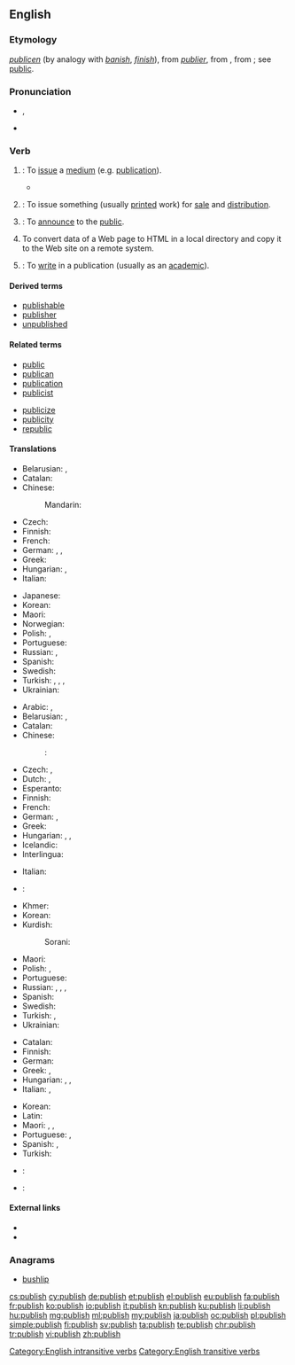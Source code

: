 ==English==
{{wikipedia}}

===Etymology===
{{etyl|enm|en}} ''[[publicen]]'' (by analogy with ''[[banish]]'', ''[[finish]]''), from {{etyl|fro|en}} ''[[publier]]'', from {{etyl|la|en}} {{term|publicare||to make public, show or tell to the people, make known, declare, also (and earlier) confiscate for public use|lang=la}}, from {{term|publicus||pertaining to the people, public}}; see [[public]].

===Pronunciation===
* {{enPR|pŭb'lĭsh}}, {{IPA|/ˈpʌblɪʃ/}}
* {{audio|En-us-publish.ogg|Audio (US)}}

===Verb===
{{en-verb|publish|es}}

# {{context|intransitive|lang=en}}: To [[issue]] a [[medium]] (e.g. [[publication]]).
#* {{quote-magazine|date=2013-08-16|author=[http://www.theguardian.com/profile/david-larousserie David Larousserie]
|volume=189|issue=10|page=35|magazine={{w|The Guardian Weekly}}
|title=[http://www.theguardian.com/science/2013/aug/13/laser-megajoule-france-power Super-lasers blaze knowledge frontier]
|passage=In an article '''published''' in 2008 [G&eacute;rard] Mourou proposed an alternative means of achieving atomic fusion. He now believes that fibre lasers could be used to transmute elements, as a way of disposing of highly radioactive waste from nuclear power stations.}}
# {{context|transitive|lang=en}}: To issue something (usually [[print]]ed work) for [[sale]] and [[distribution]].
# {{context|transitive|lang=en}}: To [[announce]] to the [[public]].
# {{context|Internet|intransitive|lang=en}} To convert data of a Web page to HTML in a local directory and copy it to the Web site on a remote system.
# {{context|intransitive|lang=en}}: To [[write]] in a publication (usually as an [[academic]]).

====Derived terms====
* [[publishable]]
* [[publisher]]
* [[unpublished]]

====Related terms====
{{rel-top}}
* [[public]]
* [[publican]]
* [[publication]]
* [[publicist]]
{{rel-mid}}
* [[publicize]]
* [[publicity]]
* [[republic]]
{{rel-bottom}}

====Translations====
{{trans-top|to issue a medium (e.g. publication)}}
* Belarusian: {{t|be|публікава́ць|impf|sc=Cyrl}}, {{t|be|апублікава́ць|pf|sc=Cyrl}}
* Catalan: {{t+|ca|publicar}}
* Chinese:
*: Mandarin: {{t+|cmn|出版|tr=chūbǎn|sc=Hani}}
* Czech: {{t+|cs|vydat}}
* Finnish: {{t+|fi|kustantaa}}
* French: {{t+|fr|publier}}
* German: {{t+|de|herausgeben}}, {{t+|de|publizieren}}, {{t+|de|veröffentlichen}}
* Greek: {{t+|el|εκδίδω|sc=Grek}}
* Hungarian: {{t+|hu|kiad}}, {{t+|hu|megjelentet}}
* Italian: {{t+|it|pubblicare}}
{{trans-mid}}
* Japanese: {{t+|ja|出版|tr=しゅっぱんする, shuppan suru|alt=出版する|sc=Jpan}}
* Korean: {{t+|ko|출판하다|tr=chulpan-hada|sc=Kore}}
* Maori: {{t|mi|whakaputa}}
* Norwegian: {{t|no|å publicere}}
* Polish: {{qualifier|a letter or article}} {{t+|pl|publikować|impf}}, {{t|pl|opublikować|pf}}
* Portuguese: {{t+|pt|publicar}}
* Russian: {{t+|ru|публикова́ть|impf|sc=Cyrl}}, {{t+|ru|опубликова́ть|pf|sc=Cyrl}}
* Spanish: {{t+|es|publicar}}
* Swedish: {{t|sv|att publicera}}
* Turkish: {{t+|tr|basmak}}, {{t+|tr|çıkarmak}}, {{t+|tr|yayımlamak}}, {{t+|tr|yayınlamak}}
* Ukrainian: {{t|uk|публікува́ти|impf|sc=Cyrl}}
{{trans-bottom}}

{{trans-top|to issue something (usually printed work) for sale and distribution}}
* Arabic: {{t|ar|نشر|tr=nášara}}, {{t|ar|أصدر|tr=ʼáṣdara}}
* Belarusian: {{t|be|выдаваць|impf|tr=vydavác'|sc=Cyrl}}, {{t|be|выдаць|pf|tr=vydác'|sc=Cyrl}}
* Catalan: {{t+|ca|publicar}}
* Chinese:
*: {{ttbc|cmn}}: {{t|cmn|出版|tr=chūbǎn|sc=Hani}}
* Czech: {{t+|cs|publikovat}}, {{t+|cs|vydat}}
* Dutch: {{t+|nl|publiceren}}, {{t+|nl|uitgeven}}
* Esperanto: {{t|eo|publikigi}}
* Finnish: {{t+|fi|kustantaa}}
* French: {{t+|fr|publier}}
* German: {{t+|de|herausgeben}}, {{t+|de|veröffentlichen}}
* Greek: {{t+|el|εκδίδω|tr=ekdído|sc=Grek}}
* Hungarian: {{t+|hu|kiad}}, {{t+|hu|megjelentet}}, {{t|hu|publikál}}
* Icelandic: {{t|is|gefa út}}
* Interlingua: {{t|ia|publicar}}
{{trans-mid}}
* Italian: {{t+|it|pubblicare}}
* {{ttbc|ja}}: {{t|ja|出版|tr=しゅっぱんする, shuppan suru|alt=出版する|sc=Jpan}} <!-- was "[[出版]]する" - assumed inflected form or vocalised spelling; please verify if linking is acceptable. see [[User:Kephir/gadgets/xte#Translation_fixing]] -->
* Khmer: {{t|km|បោះពុម្ព|tr=bɑh pum|sc=Khmr}}
* Korean: {{t+|ko|출판하다|tr=chulpanhada}}
* Kurdish:
*: Sorani: {{t|ku|چاپکردن}}
* Maori: {{t|mi|whakaputa}}
* Polish: {{qualifier|book or magazine}} {{t+|pl|wydawać|impf}}, {{t+|pl|wydać|pf}}
* Portuguese: {{t+|pt|publicar}}
* Russian: {{t+|ru|публиковать|impf|tr=publikovát’}}, {{t+|ru|опубликовать|pf|tr=opublikovát’}}, {{t+|ru|издать|pf|tr=izdát’}}, {{t+|ru|издавать|pf|tr=izdavát’}}
* Spanish: {{t+|es|publicar}}
* Swedish: {{t+|sv|offentliggöra}}
* Turkish: {{t+|tr|yayımlamak}}, {{t+|tr|yayınlamak}}
* Ukrainian: {{t|uk|видавати|impf|tr=vydaváty|sc=Cyrl}}
{{trans-bottom}}

{{trans-top|to announce to the public}}
* Catalan: {{t+|ca|publicar}}
* Finnish: {{t+|fi|julkaista}}
* German: {{t+|de|veröffentlichen}}
* Greek: {{t+|el|δημοσιεύω|tr=dimosiévo|sc=Grek}}, {{t+|el|ανακοινώνω|tr=anakoinóno|sc=Grek}}
* Hungarian: {{t+|hu|közöl}}, {{t+|hu|közread}}, {{t+|hu|felfed}}
* Italian: {{t|it|rendere noto}}, {{t+|it|divulgare}}
{{trans-mid}}
* Korean: {{t|ko|공표하다|tr=gongpyo-hada|sc=Kore}}
* Latin: {{t|la|condīcō}}
* Maori: {{t|mi|pānui}}, {{t|mi|pāho}}, {{t|mi|paki}}
* Portuguese: {{t+|pt|publicar}}, {{t+|pt|anunciar}}
* Spanish: {{t+|es|publicar}}, {{t+|es|divulgar}}
* Turkish: {{t+|tr|açıklamak}}
{{trans-bottom}}

{{trans-top|(internet) To convert data of a Web page to HTML}}
{{trans-mid}}
{{trans-bottom}}

{{checktrans-top}}
* {{ttbc|ko}}: {{t|ko|출판하다|tr=chulpanhada|sc=Kore}}
* {{ttbc|te}}: {{t|te|ప్రచురించు|tr=prachurimchu|sc=Telu}}
{{trans-bottom}}

====External links====
* {{R:Webster 1913}}
* {{R:Century 1911}}

===Anagrams===
* [[bushlip]]

[[Category:English intransitive verbs]]
[[Category:English transitive verbs]]

[[cs:publish]]
[[cy:publish]]
[[de:publish]]
[[et:publish]]
[[el:publish]]
[[eu:publish]]
[[fa:publish]]
[[fr:publish]]
[[ko:publish]]
[[io:publish]]
[[it:publish]]
[[kn:publish]]
[[ku:publish]]
[[li:publish]]
[[hu:publish]]
[[mg:publish]]
[[ml:publish]]
[[my:publish]]
[[ja:publish]]
[[oc:publish]]
[[pl:publish]]
[[simple:publish]]
[[fi:publish]]
[[sv:publish]]
[[ta:publish]]
[[te:publish]]
[[chr:publish]]
[[tr:publish]]
[[vi:publish]]
[[zh:publish]]